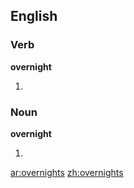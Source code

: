 ==English==
===Verb===
'''overnight'''
# {{third-person singular of|[[overnight]]}}

===Noun===
'''overnight'''
# {{plural of|[[overnight]]}}

[[ar:overnights]]
[[zh:overnights]]